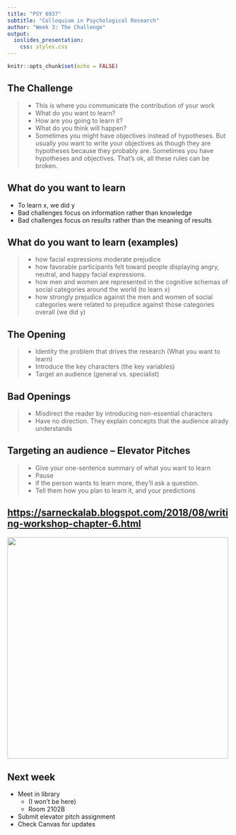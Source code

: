 ```yaml
---
title: "PSY 6937"
subtitle: "Colloquium in Psychological Research"
author: "Week 3: The Challenge"
output:
  ioslides_presentation:
    css: styles.css
---
```


```r
knitr::opts_chunk$set(echo = FALSE)
```

## The Challenge
> - This is where you communicate the contribution of your work 
> - What do you want to learn?
> - How are you going to learn it?
> - What do you think will happen?
> - Sometimes you might have objectives instead of hypotheses. But usually you want to write your objectives as though they are hypotheses because they probably are. Sometimes you have hypotheses and objectives. That's ok, all these rules can be broken.

## What do you want to learn
- To learn x, we did y
- Bad challenges focus on information rather than knowledge
- Bad challenges focus on results rather than the meaning of results

## What do you want to learn (examples)
> - how facial expressions moderate prejudice
> - how favorable participants felt toward people displaying angry, neutral, and happy facial expressions.
> - how men and women are represented in the cognitive schemas of social categories around the world (to learn x)
> - how strongly prejudice against the men and women of social categories were related to prejudice against those categories overall (we did y)

## The Opening
> - Identity the problem that drives the research (What you want to learn)
> - Introduce the key characters (the key variables)
> - Target an audience (general vs. specialist)

## Bad Openings
> - Misdirect the reader by introducing non-essential characters
> - Have no direction. They explain concepts that the audience alrady understands

## Targeting an audience -- Elevator Pitches
> - Give your one-sentence summary of what you want to learn
> - Pause
> - if the person wants to learn more, they'll ask a question. 
> - Tell them how you plan to learn it, and your predictions

## <https://sarneckalab.blogspot.com/2018/08/writing-workshop-chapter-6.html>  


<img class = "fullimagewidth" src="elevators.png" width="500">



## Next week
- Meet in library
    - (I won't be here)
    - Room 2102B
- Submit elevator pitch assignment
- Check Canvas for updates
